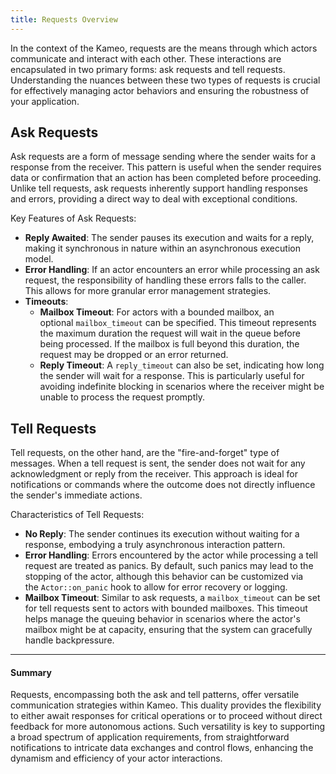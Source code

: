 ```yaml
---
title: Requests Overview
---
```


In the context of the Kameo, requests are the means through which actors communicate and interact with each other. These interactions are encapsulated in two primary forms: ask requests and tell requests. Understanding the nuances between these two types of requests is crucial for effectively managing actor behaviors and ensuring the robustness of your application.

## Ask Requests

Ask requests are a form of message sending where the sender waits for a response from the receiver. This pattern is useful when the sender requires data or confirmation that an action has been completed before proceeding. Unlike tell requests, ask requests inherently support handling responses and errors, providing a direct way to deal with exceptional conditions.

Key Features of Ask Requests:

- **Reply Awaited**: The sender pauses its execution and waits for a reply, making it synchronous in nature within an asynchronous execution model.
- **Error Handling**: If an actor encounters an error while processing an ask request, the responsibility of handling these errors falls to the caller. This allows for more granular error management strategies.
- **Timeouts**:
	- **Mailbox Timeout**: For actors with a bounded mailbox, an optional `mailbox_timeout` can be specified. This timeout represents the maximum duration the request will wait in the queue before being processed. If the mailbox is full beyond this duration, the request may be dropped or an error returned.
	- **Reply Timeout**: A `reply_timeout` can also be set, indicating how long the sender will wait for a response. This is particularly useful for avoiding indefinite blocking in scenarios where the receiver might be unable to process the request promptly.

## Tell Requests

Tell requests, on the other hand, are the "fire-and-forget" type of messages. When a tell request is sent, the sender does not wait for any acknowledgment or reply from the receiver. This approach is ideal for notifications or commands where the outcome does not directly influence the sender's immediate actions.

Characteristics of Tell Requests:

- **No Reply**: The sender continues its execution without waiting for a response, embodying a truly asynchronous interaction pattern.
- **Error Handling**: Errors encountered by the actor while processing a tell request are treated as panics. By default, such panics may lead to the stopping of the actor, although this behavior can be customized via the `Actor::on_panic` hook to allow for error recovery or logging.
- **Mailbox Timeout**: Similar to ask requests, a `mailbox_timeout` can be set for tell requests sent to actors with bounded mailboxes. This timeout helps manage the queuing behavior in scenarios where the actor's mailbox might be at capacity, ensuring that the system can gracefully handle backpressure.

---

#### Summary

Requests, encompassing both the ask and tell patterns, offer versatile communication strategies within Kameo. This duality provides the flexibility to either await responses for critical operations or to proceed without direct feedback for more autonomous actions. Such versatility is key to supporting a broad spectrum of application requirements, from straightforward notifications to intricate data exchanges and control flows, enhancing the dynamism and efficiency of your actor interactions.
